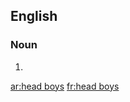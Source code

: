 ==English==

===Noun===
{{head|en|noun plural form}}

# {{plural of|head boy|lang=en}}

[[ar:head boys]]
[[fr:head boys]]